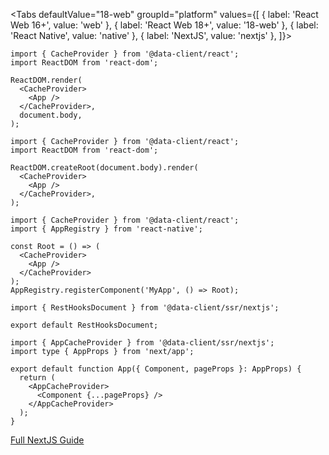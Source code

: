 
<Tabs
defaultValue="18-web"
groupId="platform"
values={[
{ label: 'React Web 16+', value: 'web' },
{ label: 'React Web 18+', value: '18-web' },
{ label: 'React Native', value: 'native' },
{ label: 'NextJS', value: 'nextjs' },
]}>
<TabItem value="web">

```tsx title="index.tsx"
import { CacheProvider } from '@data-client/react';
import ReactDOM from 'react-dom';

ReactDOM.render(
  <CacheProvider>
    <App />
  </CacheProvider>,
  document.body,
);
```

</TabItem>

<TabItem value="18-web">

```tsx title="index.tsx"
import { CacheProvider } from '@data-client/react';
import ReactDOM from 'react-dom';

ReactDOM.createRoot(document.body).render(
  <CacheProvider>
    <App />
  </CacheProvider>,
);
```

</TabItem>

<TabItem value="native">

```tsx title="index.tsx"
import { CacheProvider } from '@data-client/react';
import { AppRegistry } from 'react-native';

const Root = () => (
  <CacheProvider>
    <App />
  </CacheProvider>
);
AppRegistry.registerComponent('MyApp', () => Root);
```

</TabItem>

<TabItem value="nextjs">

<PkgInstall pkgs="@rest-hooks/ssr @rest-hooks/redux redux" />

```tsx title="pages/_document.tsx"
import { RestHooksDocument } from '@data-client/ssr/nextjs';

export default RestHooksDocument;
```

```tsx title="pages/_app.tsx"
import { AppCacheProvider } from '@data-client/ssr/nextjs';
import type { AppProps } from 'next/app';

export default function App({ Component, pageProps }: AppProps) {
  return (
    <AppCacheProvider>
      <Component {...pageProps} />
    </AppCacheProvider>
  );
}
```

[Full NextJS Guide](../guides/ssr.md#nextjs)

</TabItem>
</Tabs>
